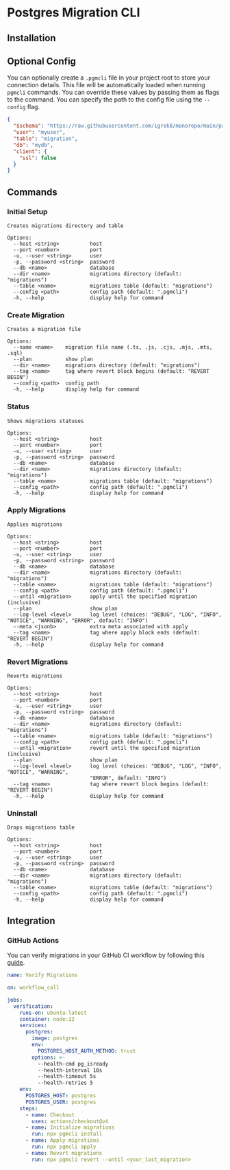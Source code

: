 
# Postgres Migration CLI

## Installation

<InstallSection name="pgmcli" global />

## Optional Config

You can optionally create a `.pgmcli` file in your project root to store your connection details. This file will be automatically loaded when running `pgmcli` commands. You can override these values by passing them as flags to the command. You can specify the path to the config file using the `--config` flag.

```json title=".pgmcli"
{
  "$schema": "https://raw.githubusercontent.com/igrek8/monorepo/main/packages/pgmcli/schema.json",
  "user": "myuser",
  "table": "migration",
  "db": "mydb",
  "client": {
    "ssl": false
  }
}
```

## Commands

### Initial Setup

```text title="pgmcli install -h"
Creates migrations directory and table

Options:
  --host <string>          host
  --port <number>          port
  -u, --user <string>      user
  -p, --password <string>  password
  --db <name>              database
  --dir <name>             migrations directory (default: "migrations")
  --table <name>           migrations table (default: "migrations")
  --config <path>          config path (default: ".pgmcli")
  -h, --help               display help for command
```

### Create Migration

```text title="pgmcli create -h"
Creates a migration file

Options:
  --name <name>    migration file name (.ts, .js, .cjs, .mjs, .mts, .sql)
  --plan           show plan
  --dir <name>     migrations directory (default: "migrations")
  --tag <name>     tag where revert block begins (default: "REVERT BEGIN")
  --config <path>  config path
  -h, --help       display help for command
```

### Status

```text title="pgmcli status -h"
Shows migrations statuses

Options:
  --host <string>          host
  --port <number>          port
  -u, --user <string>      user
  -p, --password <string>  password
  --db <name>              database
  --dir <name>             migrations directory (default: "migrations")
  --table <name>           migrations table (default: "migrations")
  --config <path>          config path (default: ".pgmcli")
  -h, --help               display help for command
```

### Apply Migrations

```text title="pgmcli apply -h"
Applies migrations

Options:
  --host <string>          host
  --port <number>          port
  -u, --user <string>      user
  -p, --password <string>  password
  --db <name>              database
  --dir <name>             migrations directory (default: "migrations")
  --table <name>           migrations table (default: "migrations")
  --config <path>          config path (default: ".pgmcli")
  --until <migration>      apply until the specified migration (inclusive)
  --plan                   show plan
  --log-level <level>      log level (choices: "DEBUG", "LOG", "INFO", "NOTICE", "WARNING", "ERROR", default: "INFO")
  --meta <jsonb>           extra meta associated with apply
  --tag <name>             tag where apply block ends (default: "REVERT BEGIN")
  -h, --help               display help for command
```

### Revert Migrations

```text title="pgmcli revert -h"
Reverts migrations

Options:
  --host <string>          host
  --port <number>          port
  -u, --user <string>      user
  -p, --password <string>  password
  --db <name>              database
  --dir <name>             migrations directory (default: "migrations")
  --table <name>           migrations table (default: "migrations")
  --config <path>          config path (default: ".pgmcli")
  --until <migration>      revert until the specified migration (inclusive)
  --plan                   show plan
  --log-level <level>      log level (choices: "DEBUG", "LOG", "INFO", "NOTICE", "WARNING",
                           "ERROR", default: "INFO")
  --tag <name>             tag where revert block begins (default: "REVERT BEGIN")
  -h, --help               display help for command
```

### Uninstall

```text title="pgmcli uninstall -h"
Drops migrations table

Options:
  --host <string>          host
  --port <number>          port
  -u, --user <string>      user
  -p, --password <string>  password
  --db <name>              database
  --dir <name>             migrations directory (default: "migrations")
  --table <name>           migrations table (default: "migrations")
  --config <path>          config path (default: ".pgmcli")
  -h, --help               display help for command
```

## Integration

### GitHub Actions

You can verify migrations in your GitHub CI workflow by following this [guide](https://docs.github.com/en/actions/use-cases-and-examples/using-containerized-services/creating-postgresql-service-containers).

```yaml title=".github/workflows/job-verify.yml"
name: Verify Migrations

on: workflow_call

jobs:
  verification:
    runs-on: ubuntu-latest
    container: node:22
    services:
      postgres:
        image: postgres
        env:
          POSTGRES_HOST_AUTH_METHOD: trust
        options: >-
          --health-cmd pg_isready
          --health-interval 10s
          --health-timeout 5s
          --health-retries 5
    env:
      POSTGRES_HOST: postgres
      POSTGRES_USER: postgres
    steps:
      - name: Checkout
        uses: actions/checkout@v4
      - name: Initialize migrations
        run: npx pgmcli install
      - name: Apply migrations
        run: npx pgmcli apply
      - name: Revert migrations
        run: npx pgmcli revert --until <your_last_migration>
```
